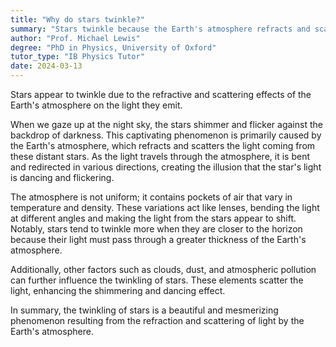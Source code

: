 ```yaml
---
title: "Why do stars twinkle?"
summary: "Stars twinkle because the Earth's atmosphere refracts and scatters their emitted light, causing variations in brightness as seen from Earth."
author: "Prof. Michael Lewis"
degree: "PhD in Physics, University of Oxford"
tutor_type: "IB Physics Tutor"
date: 2024-03-13
---
```


Stars appear to twinkle due to the refractive and scattering effects of the Earth's atmosphere on the light they emit.

When we gaze up at the night sky, the stars shimmer and flicker against the backdrop of darkness. This captivating phenomenon is primarily caused by the Earth's atmosphere, which refracts and scatters the light coming from these distant stars. As the light travels through the atmosphere, it is bent and redirected in various directions, creating the illusion that the star's light is dancing and flickering.

The atmosphere is not uniform; it contains pockets of air that vary in temperature and density. These variations act like lenses, bending the light at different angles and making the light from the stars appear to shift. Notably, stars tend to twinkle more when they are closer to the horizon because their light must pass through a greater thickness of the Earth's atmosphere.

Additionally, other factors such as clouds, dust, and atmospheric pollution can further influence the twinkling of stars. These elements scatter the light, enhancing the shimmering and dancing effect.

In summary, the twinkling of stars is a beautiful and mesmerizing phenomenon resulting from the refraction and scattering of light by the Earth's atmosphere.
    